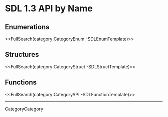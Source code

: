 <!-- #master-page:CategoryTemplate -->
<!-- #master-date:Unknown-Date -->
<!-- format wiki -->
<!-- language en -->

= SDL 1.3 API by Name =


== Enumerations ==

<<FullSearch(category:CategoryEnum -SDLEnumTemplate)>>

== Structures ==

<<FullSearch(category:CategoryStruct -SDLStructTemplate)>>

== Functions ==

<<FullSearch(category:CategoryAPI -SDLFunctionTemplate)>>

----
CategoryCategory
